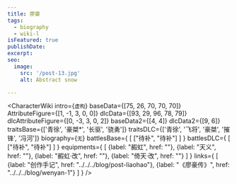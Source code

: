 ```yaml
---
title: 廖豪
tags:
  - biography
  - wiki-l
isFeatured: true
publishDate:
excerpt:
seo:
  image:
    src: '/post-13.jpg'
    alt: Abstract snow

---
```



<CharacterWiki
  intro={`虚构`}
  baseData={[75, 26, 70, 70, 70]}
  AttributeFigure={[1, -1, 3, 0, 0]}
  dlcData={[93, 29, 96, 78, 79]}
  dlcAttributeFigure={[0, -3, 3, 0, 2]}
  baseData2={[4, 4]}
  dlcData2={[9, 6]}
  traitsBase={['青徐', '豪桀*', '长驱', '骁勇']}
  traitsDLC={['青徐', '飞将', '豪桀', '摧锋', '冯河']}
  biography={`无`}
  battlesBase={
    [
      ["待补", "待补"]
    ]
  }
  battlesDLC={
    [
      ["待补", "待补"]
    ]
  }
  equipments={
    [
      {label: "赮虹", href: ""},
      {label: "天义", href: ""},
      {label: "赮虹·改", href: ""},
      {label: "倚天·改", href: ""}
    ]
  }
  links={
    [
      {label: "创作手记", href: "../../../blog/post-liaohao"},
      {label: "《廖豪传》", href: "../../../blog/wenyan-1"}
    ]
  }
/>
